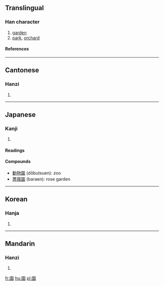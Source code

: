 {{see|园}}

==Translingual==
===Han character===
{{Han char|rn=31|rad=囗|as=10|sn=13|four=6023<sub>2</sub>|canj=田土口女 (WGRV)}}
# [[garden]]
# [[park]], [[orchard]]
====References====
{{Han ref|kx=0220.080|dkj=04818|dj=0451.130|hdz=10723.040|uh=5712|ud=22290|bh=B6E9|bd=46825}}
----
==Cantonese==
===Hanzi===
{{yue-hanzi|jyut=|y=yun4}}
# {{defn|Cantonese}}
----
==Japanese==
===Kanji===
{{ja-kanji|grade=2|rs=囗10}}
# {{defn|Japanese}}
====Readings====
{{ja-readings|on=[[えん]] (''en''), [[おん]] (''on'')|kun=[[その]] (''sono'')}}

====Compounds====
* [[動物園]] (dōbutsuen): zoo
* [[薔薇園]] (baraen): rose garden
----
==Korean==
===Hanja===
{{ko-hanja|hangeul=[[원]]|rv=won|mr=wŏn}}
# {{defn|Korean}}
----
==Mandarin==
===Hanzi===
{{cmn-hanzi|sim=园|pin=[[yuán]] (yuan2)|wg=yüan<sup>2</sup>}}
# {{defn|Mandarin}}

[[fr:園]]
[[hu:園]]
[[pl:園]]